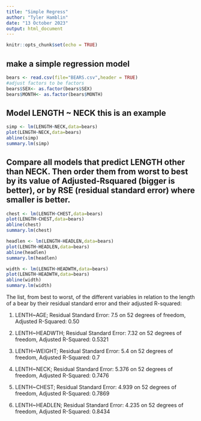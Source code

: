 ```yaml
---
title: "Simple Regress"
author: "Tyler Hamblin"
date: "13 October 2023"
output: html_document
---
```


```r
knitr::opts_chunk$set(echo = TRUE)
```

## make a simple regression model

```r
bears <- read.csv(file="BEARS.csv",header = TRUE)
#adjust factors to be factors
bears$SEX<- as.factor(bears$SEX)
bears$MONTH<- as.factor(bears$MONTH)
```

## Model LENGTH ~ NECK  this is an example  

```r
simp <- lm(LENGTH~NECK,data=bears)
plot(LENGTH~NECK,data=bears)
abline(simp)
summary.lm(simp)
```


## Compare all models that predict LENGTH other than NECK. Then order them from worst to best by its value of Adjusted-Rsquared (bigger is better), or by RSE (residual standard error) where smaller is better. 


```r
chest <- lm(LENGTH~CHEST,data=bears)
plot(LENGTH~CHEST,data=bears)
abline(chest)
summary.lm(chest)
```




```r
headlen <- lm(LENGTH~HEADLEN,data=bears)
plot(LENGTH~HEADLEN,data=bears)
abline(headlen)
summary.lm(headlen)
```





```r
width <- lm(LENGTH~HEADWTH,data=bears)
plot(LENGTH~HEADWTH,data=bears)
abline(width)
summary.lm(width)
```


The list, from best to worst, of the different variables in relation to the length of a bear by their residual standard error and their adjusted R-squared:

1. LENTH~AGE; Residual Standard Error: 7.5 on 52 degrees of freedom, Adjusted R-Squared: 0.50

2. LENTH~HEADWTH; Residual Standard Error: 7.32 on 52 degrees of freedom, Adjusted R-Squared: 0.5321

3. LENTH~WEIGHT; Residual Standard Error: 5.4 on 52 degrees of freedom, Adjusted R-Squared: 0.7

4. LENTH~NECK; Residual Standard Error: 5.376 on 52 degrees of freedom, Adjusted R-Squared: 0.7476

5. LENTH~CHEST; Residual Standard Error: 4.939 on 52 degrees of freedom, Adjusted R-Squared: 0.7869

6. LENTH~HEADLEN; Residual Standard Error: 4.235 on 52 degrees of freedom, Adjusted R-Squared: 0.8434



